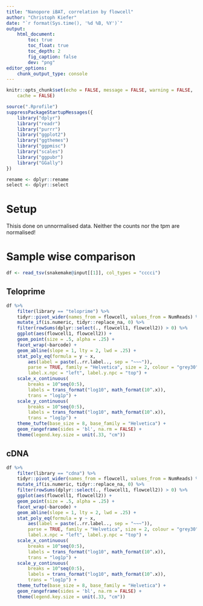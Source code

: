 ```yaml
---
title: "Nanopore iBAT, correlation by flowcell"
author: "Christoph Kiefer"
date: "`r format(Sys.time(), '%d %B, %Y')`"
output:
    html_document:
        toc: true
        toc_float: true
        toc_depth: 2
        fig_caption: false
        dev: "png"
editor_options:
    chunk_output_type: console
---
```


```r
knitr::opts_chunk$set(echo = FALSE, message = FALSE, warning = FALSE,
    cache = FALSE)
```

```r
source(".Rprofile")
suppressPackageStartupMessages({
    library("dplyr")
    library("readr")
    library("purrr")
    library("ggplot2")
    library("ggthemes")
    library("ggpmisc")
    library("scales")
    library("ggpubr")
    library("GGally")
})

rename <- dplyr::rename
select <- dplyr::select
```


# Setup

Thisis done on unnormalised data. Neither the counts nor the tpm are normalised!


# Sample wise comparison

```r
df <- read_tsv(snakemake@input[[1]], col_types = "cccci")
```

## Teloprime

```r
df %>% 
    filter(library == "teloprime") %>%
    tidyr::pivot_wider(names_from = flowcell, values_from = NumReads) %>% 
    mutate_if(is.numeric, tidyr::replace_na, 0) %>% 
    filter(rowSums(dplyr::select(., flowcell1, flowcell2)) > 0) %>% 
    ggplot(aes(flowcell1, flowcell2)) +
    geom_point(size = .5, alpha = .25) +
    facet_wrap(~barcode) +
    geom_abline(slope = 1, lty = 2, lwd = .25) +
    stat_poly_eq(formula = y ~ x,
        aes(label = paste(..rr.label.., sep = "~~~")),
        parse = TRUE, family = "Helvetica", size = 2, colour = "grey30",
        label.x.npc = "left", label.y.npc = "top") +
    scale_x_continuous(
        breaks = 10^seq(0:5),
        labels = trans_format("log10", math_format(10^.x)),
        trans = "log1p") +
    scale_y_continuous(
        breaks = 10^seq(0:5),
        labels = trans_format("log10", math_format(10^.x)),
        trans = "log1p") +
    theme_tufte(base_size = 8, base_family = "Helvetica") +
    geom_rangeframe(sides = 'bl', na.rm = FALSE) +
    theme(legend.key.size = unit(.33, "cm"))
```

## cDNA

```r
df %>% 
    filter(library == "cdna") %>%
    tidyr::pivot_wider(names_from = flowcell, values_from = NumReads) %>% 
    mutate_if(is.numeric, tidyr::replace_na, 0) %>% 
    filter(rowSums(dplyr::select(., flowcell1, flowcell2)) > 0) %>% 
    ggplot(aes(flowcell1, flowcell2)) +
    geom_point(size = .5, alpha = .25) +
    facet_wrap(~barcode) +
    geom_abline(slope = 1, lty = 2, lwd = .25) +
    stat_poly_eq(formula = y ~ x,
        aes(label = paste(..rr.label.., sep = "~~~")),
        parse = TRUE, family = "Helvetica", size = 2, colour = "grey30",
        label.x.npc = "left", label.y.npc = "top") +
    scale_x_continuous(
        breaks = 10^seq(0:5),
        labels = trans_format("log10", math_format(10^.x)),
        trans = "log1p") +
    scale_y_continuous(
        breaks = 10^seq(0:5),
        labels = trans_format("log10", math_format(10^.x)),
        trans = "log1p") +
    theme_tufte(base_size = 8, base_family = "Helvetica") +
    geom_rangeframe(sides = 'bl', na.rm = FALSE) +
    theme(legend.key.size = unit(.33, "cm"))
```
